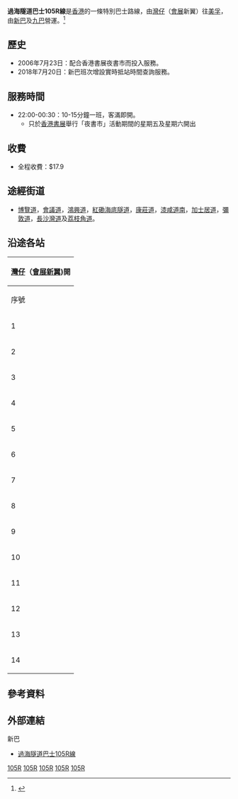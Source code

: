 
{{公共汽車路線資訊
|路線名稱= 過海隧道巴士105R線
|外文名稱= Cross Harbor Tunnel Route 105R
|代表圖像=[[File:Cross_Habour_Bus_Route_105R.jpg|250px]]
|代表圖像二= [[File:KMB_Route_105R.jpg|250px]]
|經營者= 九巴
|經營者二= 新巴
|所屬車廠=九巴：荔枝角車廠（L）
|路線用車=不固定派車
|路綫資訊=
|起點站= [[灣仔|灣仔]]（[[香港會議展覽中心|會展]]新翼）
|途經地點= [[紅磡海底隧道|紅磡海底隧道]]
|終點站= [[美孚_(香港)|美孚]]
|路線性質= 特別過海路線
|全程行駛里程=18公里
|全程行車時間=70分鐘
|服務時間= 只在[[香港書展|香港書展]]期間的星期五及星期六行走
|起點站服務時間=22:00-00:30
|終點站服務時間=
|班次頻率= 客滿即開
|全程收費= $17.9
|分段收費站點= 無
|去程分段收費站點=
|回程分段收費站點=
|服務時間以外替代路線=
|主要競爭交通= 港鐵、紅色小巴(僅限往旺角)
|備註=
}}
'''過海隧道巴士105R線'''是[[香港|香港]]的一條特別巴士路線，由[[灣仔|灣仔]]（[[香港會議展覽中心|會展]]新翼）往[[美孚_(香港)|美孚]]，由[[新巴|新巴]]及[[九巴|九巴]]營運。<ref>{{cite web|url=http://www.681busterminal.com/105r.html|title=Cross Harbour Special Route 過海特別路線 - 105R|work=www.681busterminal.com}}</ref>

==歷史==
*2006年7月23日：配合香港書展夜書市而投入服務。
*2018年7月20日：新巴班次增設實時抵站時間查詢服務。

==服務時間 ==
*22:00-00:30：10-15分鐘一班，客滿即開。
**只於[[香港書展|香港書展]]舉行「夜書市」活動期間的星期五及星期六開出

==收費==
*全程收費：$17.9
{{fare-remarks|CHT|fcs=Y}}

==途經街道==
*[[博覽道|博覽道]]，[[會議道|會議道]]，[[鴻興道|鴻興道]]，[[紅磡海底隧道|紅磡海底隧道]]，[[康莊道|康莊道]]，[[漆咸道南|漆咸道南]]，[[加士居道|加士居道]]，[[彌敦道|彌敦道]]，[[長沙灣道|長沙灣道]]及[[荔枝角道|荔枝角道]]。

==沿途各站==
{| class="wikitable" style="text-align: center"
! colspan="3" |[[灣仔|灣仔]]（[[香港會議展覽中心|會展新翼]])開
|-
! 序號 !! 車站名稱 !! 街道
|-
| 1||[[灣仔|灣仔]]（[[香港會議展覽中心|會展新翼]])||[[灣仔（會展新翼）巴士總站|灣仔（會展新翼）巴士總站]]
{{Routemapbreak| colspan = 6 |  {{SR|1}} [[紅磡海底隧道|紅磡海底隧道]] }}
|-
| 2||[[紅磡海底隧道|紅磡海底隧道]]||[[康莊道|康莊道]]
|-
| 3||[[拔萃女書院|拔萃女書院]]||[[加士居道|加士居道]]
|-
| 4||[[眾坊街|眾坊街]]||rowspan=4|[[彌敦道|彌敦道]]
|-
| 5||[[登打士街|登打士街]]
|-
| 6||[[山東街|山東街]]
|-
| 7||[[鴉蘭街|鴉蘭街]]
|-
| 8||[[楓樹街|楓樹街]]||rowspan=6|[[長沙灣道|長沙灣道]]
|-
| 9||[[北河街|北河街]]
|-
| 10||[[怡閣苑|怡閣苑]]
|-
| 11||[[貿易廣場|貿易廣場]]
|-
| 12||[[長沙灣徑|長沙灣徑]]
|-
| 13||[[長荔街|長荔街]]
|-
| 14||[[美孚新邨|美孚]]||[[美孚巴士總站|美孚巴士總站]]
|}

==參考資料==
<references />

==外部連結==
;新巴
*[http://www.nwstbus.com.hk/routes/routeinfo.aspx?intLangID=2&searchtype=1&routenumber=105R&route=105R&routetype=H&company=7&exactMatch=yes 過海隧道巴士105R線]
{{大型活動特別巴士路線列表|105R}}


[[Category:九龍巴士特別巴士路線|105R]]
[[Category:過海隧道特別巴士路線|105R]]
[[Category:城巴及新世界第一巴士特別巴士路線|105R]]
[[Category:九龍巴士路線|105R]]
[[Category:城巴及新世界第一巴士路線|105R]]